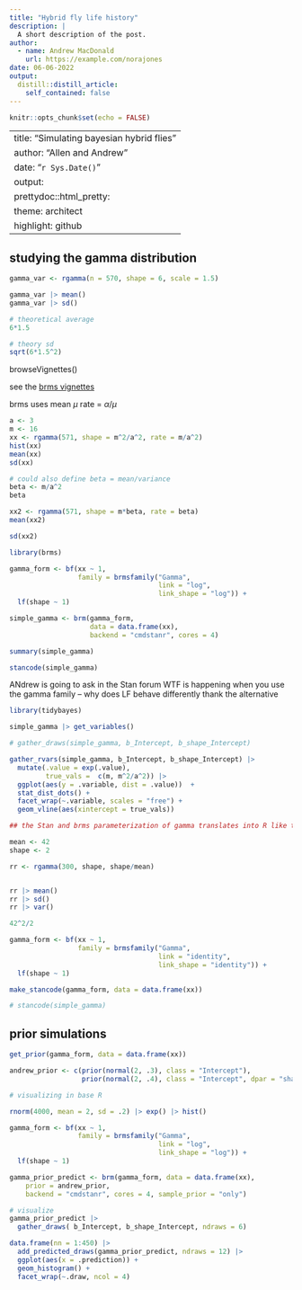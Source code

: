```yaml
---
title: "Hybrid fly life history"
description: |
  A short description of the post.
author:
  - name: Andrew MacDonald
    url: https://example.com/norajones
date: 06-06-2022
output:
  distill::distill_article:
    self_contained: false
---
```



```r
knitr::opts_chunk$set(echo = FALSE)
```

---
title: "Simulating bayesian hybrid flies"
author: "Allen and Andrew"
date: "`r Sys.Date()`"
output:
  prettydoc::html_pretty:
    theme: architect
    highlight: github
---

## studying the gamma distribution

```r
gamma_var <- rgamma(n = 570, shape = 6, scale = 1.5)

gamma_var |> mean()
gamma_var |> sd()

# theoretical average
6*1.5

# theory sd
sqrt(6*1.5^2)

```


browseVignettes()

see the [brms vignettes](https://cran.r-project.org/web/packages/brms/vignettes/brms_families.html)


brms uses mean $\mu$ rate = $\alpha/\mu$

```r

a <- 3
m <- 16
xx <- rgamma(571, shape = m^2/a^2, rate = m/a^2)
hist(xx)
mean(xx)
sd(xx)

# could also define beta = mean/variance
beta <- m/a^2
beta

xx2 <- rgamma(571, shape = m*beta, rate = beta)
mean(xx2)

sd(xx2)

```


```r
library(brms)

gamma_form <- bf(xx ~ 1,
                 family = brmsfamily("Gamma",
                                     link = "log",
                                     link_shape = "log")) + 
  lf(shape ~ 1)

simple_gamma <- brm(gamma_form, 
                    data = data.frame(xx), 
                    backend = "cmdstanr", cores = 4)

summary(simple_gamma)

stancode(simple_gamma)
```


ANdrew is going to ask in the Stan forum WTF is happening when you use the gamma family -- why does LF behave differently thank the alternative

```r
library(tidybayes)

simple_gamma |> get_variables()

# gather_draws(simple_gamma, b_Intercept, b_shape_Intercept)

gather_rvars(simple_gamma, b_Intercept, b_shape_Intercept) |> 
  mutate(.value = exp(.value),
         true_vals =  c(m, m^2/a^2)) |> 
  ggplot(aes(y = .variable, dist = .value))  + 
  stat_dist_dots() + 
  facet_wrap(~.variable, scales = "free") + 
  geom_vline(aes(xintercept = true_vals))

```


```r
## the Stan and brms parameterization of gamma translates into R like this: 

mean <- 42
shape <- 2

rr <- rgamma(300, shape, shape/mean)


rr |> mean()
rr |> sd()
rr |> var()

42^2/2

gamma_form <- bf(xx ~ 1,
                 family = brmsfamily("Gamma",
                                     link = "identity",
                                     link_shape = "identity")) + 
  lf(shape ~ 1)

make_stancode(gamma_form, data = data.frame(xx))

```


```r
# stancode(simple_gamma)
```

## prior simulations

```r
get_prior(gamma_form, data = data.frame(xx))

andrew_prior <- c(prior(normal(2, .3), class = "Intercept"),
                  prior(normal(2, .4), class = "Intercept", dpar = "shape"))
```

```r
# visualizing in base R 

rnorm(4000, mean = 2, sd = .2) |> exp() |> hist()
```


```r

gamma_form <- bf(xx ~ 1,
                 family = brmsfamily("Gamma",
                                     link = "log",
                                     link_shape = "log")) + 
  lf(shape ~ 1)

gamma_prior_predict <- brm(gamma_form, data = data.frame(xx), 
    prior = andrew_prior,
    backend = "cmdstanr", cores = 4, sample_prior = "only")

# visualize
gamma_prior_predict |> 
  gather_draws( b_Intercept, b_shape_Intercept, ndraws = 6)

data.frame(nn = 1:450) |> 
  add_predicted_draws(gamma_prior_predict, ndraws = 12) |> 
  ggplot(aes(x = .prediction)) + 
  geom_histogram() + 
  facet_wrap(~.draw, ncol = 4)

```



